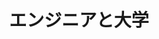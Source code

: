 ﻿---
title: "エンジニアと大学"
category: "工学院"
vol: "40"
interviewee: "鈴木 博 "
url: ""
tags: []
pdf: "40-6.pdf"
career: ""
preface: "携帯電話のような移動通信の研究。電波の干渉などをコンピュータ上で再現するシミュレータを開発している。先生がこの研究をはじめた経緯もうかがっている。"
---
